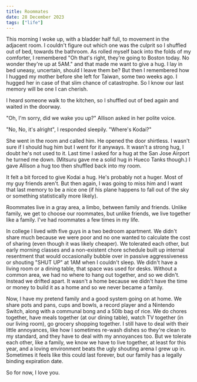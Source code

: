 ```yaml
---
title: Roommates
date: 28 December 2023
tags: ["life"]
---
```


This morning I woke up, with a bladder half full, to movement in the adjacent room.
I couldn't figure out which one was the culprit so I shuffled out of bed, towards the bathroom.
As rolled myself back into the folds of my comforter, I remembered
"Oh that's right, they're going to Boston today. No wonder
they're up at 5AM." and that made me want to give a hug.
I lay in bed uneasy, uncertain, should I leave them be? But then I remembered
how I hugged my mother before she left for Taiwan, some two weeks ago. I hugged her in case of
that slim chance of catastrophe. So I know our last memory will be one I can cherish.

I heard someone walk to the kitchen, so I shuffled out of bed again and waited in the doorway.

"Oh, I'm sorry, did we wake you up?" Allison asked in her polite voice.

"No, No, it's alright", I responded sleepily. "Where's Kodai?"

She went in the room and called him. He opened the door shirtless. I wasn't
sure if I should hug him but I went for it anyways. It wasn't a strong hug,
I doubt he's not used to it. Last time I asked for a hug at the San Jose Airport
he turned me down. (Mitsuru gave me a solid hug in Hueco Tanks though.)
I gave Allison a hug too then shuffled back into my room.

It felt a bit forced to give Kodai a hug. He's probably not a huger.
Most of my guy friends aren't.
But then again, I was going to miss him and I want that last memory to be a nice
one (if his plane happens to fall out of the sky or something statistically more likely).

Roommates live in a gray area, a limbo, between family and friends. Unlike family,
we get to choose our roommates, but unlike friends, we live together like a family.
I've had roommates a few times in my life.

In college I lived with five guys in a two bedroom apartment.
We didn't share much because we were poor and no one wanted to calculate the cost
of sharing (even though it was likely cheaper). We tolerated each other, but
early morning classes and a non-existent chore schedule built up internal resentment
that would occasionally bubble over in passive aggressiveness or shouting "SHUT UP"
at 1AM when I couldn't sleep. We didn't have a living room or a dining table,
that space was used for desks. Without a common area, we had no where to hang out
together, and so we didn't. Instead we drifted apart. It wasn't a home because
we didn't have the time or money to build it as a home and so we never became a family.

Now, I have my pretend family and a good system going on at home.
We share pots and pans, cups and bowls, a record player and a Nintendo Switch, along with a communal bong and a 50lb bag of rice.
We do chores together, have meals together (at our dining table), watch TV together (in our living room), go grocery shopping together.
I still have to deal with their little annoyances, like how I sometimes re-wash
dishes so they're clean to my standard, and they have to deal with my
annoyances too. But we tolerate each other, like a family, we know we have to
live together, at least for this year, and a loving environment beats the ugly
shouting arena I grew up in.
Sometimes it feels like this could last forever, but our family has a legally binding expiration date.

So for now, I love you.
